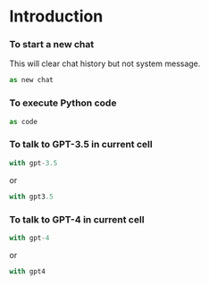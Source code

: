 # Introduction

### To start a new chat

This will clear chat history but not system message.

```python
as new chat
```

### To execute Python code

```python
as code
```

### To talk to GPT-3.5 in current cell

```python
with gpt-3.5
```

or

```python
with gpt3.5
```

### To talk to GPT-4 in current cell

```python
with gpt-4
```

or

```python
with gpt4
```
